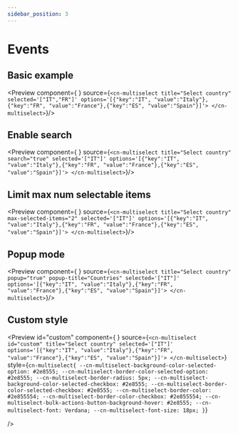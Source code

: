 ```yaml
---
sidebar_position: 3
---
```


# Events

## Basic example

<Preview component={<cn-multiselect
        selected='["IT","FR"]'
        title="Select country"
        options='[{"key":"IT", "value":"Italy"},{"key":"FR", "value":"France"},{"key":"ES", "value":"Spain"},{"key":"DE","value":"Germany"}]'>
</cn-multiselect>}
      source={`<cn-multiselect
        title="Select country"
        selected='["IT","FR"]'
        options='[{"key":"IT", "value":"Italy"},{"key":"FR", "value":"France"},{"key":"ES", "value":"Spain"}]'>
</cn-multiselect>`}/>

## Enable search
<Preview component={<cn-multiselect
        selected='["IT"]'
        title="Select country"
        search="true"
        options='[{"key":"IT", "value":"Italy"},{"key":"FR", "value":"France"},{"key":"ES", "value":"Spain"},{"key":"DE","value":"Germany"}]'>
</cn-multiselect>}
      source={`<cn-multiselect
        title="Select country"
        search="true"
        selected='["IT"]'
        options='[{"key":"IT", "value":"Italy"},{"key":"FR", "value":"France"},{"key":"ES", "value":"Spain"}]'>
</cn-multiselect>`}/>

## Limit max num selectable items
<Preview component={<cn-multiselect
        selected='["IT"]'
        max-selected-items="2"
        title="Select country"
        options='[{"key":"IT", "value":"Italy"},{"key":"FR", "value":"France"},{"key":"ES", "value":"Spain"},{"key":"DE","value":"Germany"}]'>
</cn-multiselect>}
      source={`<cn-multiselect
        title="Select country"
        max-selected-items="2"
        selected='["IT"]'
        options='[{"key":"IT", "value":"Italy"},{"key":"FR", "value":"France"},{"key":"ES", "value":"Spain"}]'>
</cn-multiselect>`}/>

## Popup mode
<Preview component={<cn-multiselect
        selected='["IT"]'
        title="Select country"
        popup="true"
        popup-title="Countries"
        options='[{"key":"IT", "value":"Italy"},{"key":"FR", "value":"France"},{"key":"ES", "value":"Spain"},{"key":"DE","value":"Germany"}]'>
</cn-multiselect>}
      source={`<cn-multiselect
        title="Select country"
        popup="true"
        popup-title="Countries"
        selected='["IT"]'
        options='[{"key":"IT", "value":"Italy"},{"key":"FR", "value":"France"},{"key":"ES", "value":"Spain"}]'>
</cn-multiselect>`}/>


## Custom style
<Preview
        id="custom"
        component={<cn-multiselect
        selected='["IT"]'
        title="Select country"
        options='[{"key":"IT", "value":"Italy"},{"key":"FR", "value":"France"},{"key":"ES", "value":"Spain"}]'>
</cn-multiselect>}
      source={`<cn-multiselect
        id="custom"
        title="Select country"
        selected='["IT"]'
        options='[{"key":"IT", "value":"Italy"},{"key":"FR", "value":"France"},{"key":"ES", "value":"Spain"}]'>
</cn-multiselect>`}
   style={`cn-multiselect{
      --cn-multiselect-background-color-selected-option: #2e8555;
      --cn-multiselect-border-color-selected-option: #2e8555;
      --cn-multiselect-border-radius: 5px;
      --cn-multiselect-background-color-selected-checkbox: #2e8555;
      --cn-multiselect-border-color-selected-checkbox: #2e8555;
      --cn-multiselect-border-color: #2e855554;
      --cn-multiselect-border-color-checkbox: #2e855554;
      --cn-multiselect-bulk-actions-button-background-hover: #2e8555;
      --cn-multiselect-font: Verdana;
      --cn-multiselect-font-size: 18px;
}`}

/>
